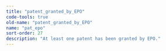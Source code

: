 ```yaml
---
title: "patent_granted_by_EPO"
code-tools: true
old-name: "patent_granted_by_EPO"
name: "pat_epo"
sort-order: 27
description: "At least one patent has been granted by EPO."
---
```

